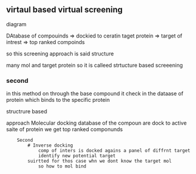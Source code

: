 ## virtaul based virtual screening


diagram

DAtabase of compouinds => dockied to ceratin taget protein => target of intrest =>  top ranked compoinds

so this screening approach is said structure

many mol and target protein so it is calleed strtucture based screeening



### second


in this method on 
through the base compound it check in the dataase of protein which binds to the specific protein


structrure based 

approach 
    Molecular docking
        database of the compoun are dock to active saite of protein
        we get top ranked componunds

        Second 
            # Inverse docking
                comp of inters is docked agains a panel of diffrnt target
                identify new potential target
            suirtted for thos case whn we dont know the target mol 
                so how to mol bind






